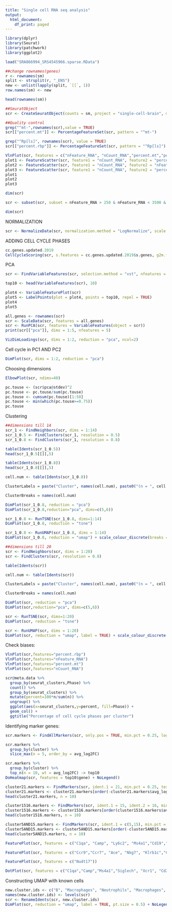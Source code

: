 ```yaml
---
title: "Single cell RNA seq analysis"
output:
  html_document:
    df_print: paged
---
```

```r
library(dplyr)
library(Seurat)
library(patchwork)
library(ggplot2)
```

```r
load("SRA866994_SRS4545966.sparse.RData")

##change rownames(genes)
r <- rownames(sm)
split <- strsplit(r, "_ENS")
new <- unlist(lapply(split, `[[`, 1))
row.names(sm) <- new

head(rownames(sm))

##SeuratObject
scr <- CreateSeuratObject(counts = sm, project = "single-cell-brain", min.cells = 3, min.features = 200)
```

```r
##Quality control
grep("^mt-",rownames(scr),value = TRUE)
scr[["percent.mt"]] <- PercentageFeatureSet(scr, pattern = "^mt-")

grep("^Rp[ls]", rownames(scr), value = TRUE)
scr[["percent.rbp"]] <- PercentageFeatureSet(scr, pattern = "^Rp[ls]")

VlnPlot(scr, features = c("nFeature_RNA", "nCount_RNA","percent.mt","percent.rbp"), pt.size = 0, ncol = 4)
plot1 <- FeatureScatter(scr, feature1 = "nCount_RNA", feature2 = "percent.mt")
plot2 <- FeatureScatter(scr, feature1 = "nCount_RNA", feature2 = "nFeature_RNA")
plot3 <- FeatureScatter(scr, feature1 = "nCount_RNA", feature2 = "percent.rbp")
plot1
plot2
plot3

```

```r
dim(scr)

scr <- subset(scr, subset = nFeature_RNA > 250 & nFeature_RNA < 3500 & percent.mt < 5)

dim(scr)
```

NORMALIZATION
```r
scr <- NormalizeData(scr, normalization.method = "LogNormalize", scale.factor = 10000)
```

ADDING CELL CYCLE PHASES
```r
cc.genes.updated.2019
CellCycleScoring(scr, s.features = cc.genes.updated.2019$s.genes, g2m.features = cc.genes.updated.2019$g2m.genes, set.ident = TRUE) -> scr
```

PCA
```r
scr <- FindVariableFeatures(scr, selection.method = "vst", nfeatures = 2000)

top10 <- head(VariableFeatures(scr), 10)

plot4 <- VariableFeaturePlot(scr)
plot5 <- LabelPoints(plot = plot4, points = top10, repel = TRUE)
plot4
plot5
```

```r
all.genes <- rownames(scr)
scr <- ScaleData(scr, features = all.genes)
scr <- RunPCA(scr, features = VariableFeatures(object = scr))
print(scr[["pca"]], dims = 1:5, nfeatures = 5)
```


```r
VizDimLoadings(scr, dims = 1:2, reduction = "pca", ncol=2)
```

Cell cycle in PC1 AND PC2
```r
DimPlot(scr, dims = 1:2, reduction = "pca")
```

Choosing dimensions
```r
ElbowPlot(scr, ndims=40)

pc.touse <- (scr$pca@stdev)^2
pc.touse <- pc.touse/sum(pc.touse)
pc.touse <- cumsum(pc.touse)[1:50]
pc.touse <- min(which(pc.touse>=0.75))
pc.touse
```

Clustering
```r
##dimensions till 14
scr_1 <- FindNeighbors(scr, dims = 1:14)
scr_1_0.5 <- FindClusters(scr_1, resolution = 0.5)
scr_1_0.8 <- FindClusters(scr_1, resolution = 0.8)

table(Idents(scr_1_0.5))
head(scr_1_0.5[[]],5)

table(Idents(scr_1_0.8))
head(scr_1_0.8[[]],5)

cell.num <- table(Idents(scr_1_0.8))

ClusterLabels = paste("Cluster", names(cell.num), paste0("(n = ", cell.num, ")"))

ClusterBreaks = names(cell.num)

DimPlot(scr_1_0.8, reduction = "pca")
DimPlot(scr_1_0.8,reduction="pca", dims=c(5,6))

scr_1_0.8 <- RunTSNE(scr_1_0.8, dims=1:14)
DimPlot(scr_1_0.8, reduction = "tsne")

scr_1_0.8 <- RunUMAP(scr_1_0.8, dims = 1:14)
DimPlot(scr_1_0.8, reduction = "umap") + scale_colour_discrete(breaks = ClusterBreaks, labels = ClusterLabels)
```

```r
##dimensions till 20
scr <- FindNeighbors(scr, dims = 1:20)
scr <- FindClusters(scr, resolution = 0.8)

table(Idents(scr))
```

```r
cell.num <- table(Idents(scr))

ClusterLabels = paste("Cluster", names(cell.num), paste0("(n = ", cell.num, ")"))

ClusterBreaks = names(cell.num)
```

```r
DimPlot(scr, reduction = "pca")
DimPlot(scr,reduction="pca", dims=c(5,6))
```

```r
scr <- RunTSNE(scr, dims=1:20)
DimPlot(scr, reduction = "tsne")
```

```r
scr <- RunUMAP(scr, dims = 1:20)
DimPlot(scr, reduction = "umap", label = TRUE) + scale_colour_discrete(breaks = ClusterBreaks, labels = ClusterLabels)
```

Check biases:
```r
VlnPlot(scr,features="percent.rbp")
VlnPlot(scr,features="nFeature_RNA")
VlnPlot(scr,features="percent.mt")
VlnPlot(scr,features="nCount_RNA")

scr@meta.data %>%
  group_by(seurat_clusters,Phase) %>%
  count() %>%
  group_by(seurat_clusters) %>%
  mutate(percent=100*n/sum(n)) %>%
  ungroup() %>%
  ggplot(aes(x=seurat_clusters,y=percent, fill=Phase)) +
  geom_col() +
  ggtitle("Percentage of cell cycle phases per cluster")
```

Identifying marker genes:
```r
scr.markers <- FindAllMarkers(scr, only.pos = TRUE, min.pct = 0.25, logfc.threshold = 0.25)

scr.markers %>%
  group_by(cluster) %>%
  slice_max(n = 5, order_by = avg_log2FC)
```

```r
scr.markers %>%
  group_by(cluster) %>%
  top_n(n = 10, wt = avg_log2FC) -> top10
DoHeatmap(scr, features = top10$gene) + NoLegend()
```

```r
cluster21.markers <- FindMarkers(scr, ident.1 = 21, min.pct = 0.25, test.use = "wilcox")
cluster21.markers <- cluster21.markers[order(-cluster21.markers$avg_log2FC),]
head(cluster21.markers, n = 10)
```

```r
cluster1516.markers <- FindMarkers(scr, ident.1 = 15, ident.2 = 16, min.pct = 0.25, test.use = "wilcox")
cluster1516.markers <- cluster1516.markers[order(cluster1516.markers$avg_log2FC),]
head(cluster1516.markers, n = 10)
```

```r
cluster5AND15.markers <- FindMarkers(scr, ident.1 = c(5,15), min.pct = 0.25, test.use = "wilcox")
cluster5AND15.markers <- cluster5AND15.markers[order(-cluster5AND15.markers$avg_log2FC),]
head(cluster5AND15.markers, n = 10)
```
            
```r
FeaturePlot(scr, features = c("C1qa", "Camp", "Ly6c2", "Ms4a1","Cd19","Siglech", "Xcr1", "Cd209a"))
```


```r
FeaturePlot(scr, features = c("Ccr9","Ccr7", "Ace", "Nkg7", "Klrb1c","Cd3e", "Cd3d", "Adgre1", "Fcgr1"))
```


```r
FeaturePlot(scr, features = c("Nudt17"))
```

```r
DotPlot(scr, features = c("C1qa","Camp","Ms4a1","Siglech", "Xcr1", "Cd209a","Cd3e","Ace","Ly6c2","Adgre1", "Fcgr1","Klrb1c"))
```

Constructing UMAP with known cells
```r
new.cluster.ids <- c("B", "Macrophages", "Neutrophils", "Macrophages", "Macrophages", "Neutrophils", "NK", "cDC2", "B", "B", "Monocyte", "pDC", "T", "cDC1", "nc monocyte", "Neutrophils", "Monocyte", "T","T","Monocyte", "migDC", "Unknown")
names(new.cluster.ids) <- levels(scr)
scr <- RenameIdents(scr, new.cluster.ids)
DimPlot(scr, reduction = "umap", label = TRUE, pt.size = 0.5) + NoLegend()
```
